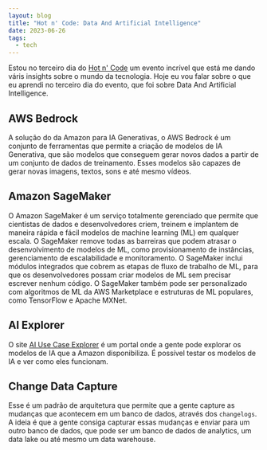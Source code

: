 ```yaml
---
layout: blog
title: "Hot n' Code: Data And Artificial Intelligence"
date: 2023-06-26
tags:
  - tech
---
```

Estou no terceiro dia do [Hot n' Code](https://campaign.hotmart.com/hotncode-conference) um evento incrível que está me dando váris insights sobre o mundo da tecnologia. Hoje eu vou falar sobre o que eu aprendi no terceiro dia do evento, que foi sobre Data And Artificial Intelligence.

## AWS Bedrock
A solução do da Amazon para IA Generativas, o AWS Bedrock é um conjunto de ferramentas que permite a criação de modelos de IA Generativa, que são modelos que conseguem gerar novos dados a partir de um conjunto de dados de treinamento. Esses modelos são capazes de gerar novas imagens, textos, sons e até mesmo vídeos.

## Amazon SageMaker
O Amazon SageMaker é um serviço totalmente gerenciado que permite que cientistas de dados e desenvolvedores criem, treinem e implantem de maneira rápida e fácil modelos de machine learning (ML) em qualquer escala. O SageMaker remove todas as barreiras que podem atrasar o desenvolvimento de modelos de ML, como provisionamento de instâncias, gerenciamento de escalabilidade e monitoramento. O SageMaker inclui módulos integrados que cobrem as etapas de fluxo de trabalho de ML, para que os desenvolvedores possam criar modelos de ML sem precisar escrever nenhum código. O SageMaker também pode ser personalizado com algoritmos de ML da AWS Marketplace e estruturas de ML populares, como TensorFlow e Apache MXNet.

## AI Explorer
O site [AI Use Case Explorer](https://aiexplorer.aws.amazon.com/) é um portal onde a gente pode explorar os modelos de IA que a Amazon disponibiliza. É possível testar os modelos de IA e ver como eles funcionam.

## Change Data Capture
Esse é um padrão de arquitetura que permite que a gente capture as mudanças que acontecem em um banco de dados, através dos `changelogs`. A ideia é que a gente consiga capturar essas mudanças e enviar para um outro banco de dados, que pode ser um banco de dados de analytics, um data lake ou até mesmo um data warehouse.

